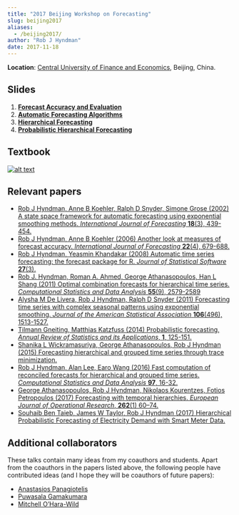 ```yaml
---
title: "2017 Beijing Workshop on Forecasting"
slug: beijing2017
aliases:
  - /beijing2017/
author: "Rob J Hyndman"
date: 2017-11-18
---
```


**Location**: [Central University of Finance and Economics](https://yanfei.site/bjwf/), Beijing, China.

## Slides

1. [**Forecast Accuracy and Evaluation**](/files/1-ForecastEvaluation.pdf)
2. [**Automatic Forecasting Algorithms**](/files/2-AutomaticForecasting.pdf)
3. [**Hierarchical Forecasting**](/files/3-Hierarchical.pdf)
4. [**Probabilistic Hierarchical Forecasting**](/files/4-Hierarchical2.pdf)

## Textbook

<a href="http://OTexts.org/fpp2" target="_new">![alt text](/files/fpp2_cover.jpg)</a>

## Relevant papers

 * [Rob J Hyndman, Anne B Koehler, Ralph D Snyder, Simone Grose (2002) A state space framework for automatic forecasting using exponential smoothing methods. *International Journal of Forecasting* **18**(3), 439-454.](/publications/hksg/)
 * [Rob J Hyndman, Anne B Koehler (2006) Another look at measures of forecast accuracy. *International Journal of Forecasting* **22**(4), 679-688.](/publications/another-look-at-measures-of-forecast-accuracy/)
 * [Rob J Hyndman, Yeasmin Khandakar (2008) Automatic time series forecasting: the forecast package for R. *Journal of Statistical Software* **27**(3).](/publications/automatic-forecasting/)
 * [Rob J. Hyndman, Roman A. Ahmed, George Athanasopoulos, Han L Shang (2011) Optimal combination forecasts for hierarchical time series. *Computational Statistics and Data Analysis* **55**(9), 2579-2589](/publications/mortality-forecast-comparison/)
 * [Alysha M De Livera, Rob J Hyndman, Ralph D Snyder (2011) Forecasting time series with complex seasonal patterns using exponential smoothing. *Journal of the American Statistical Association* **106**(496), 1513-1527.](/publications/complex-seasonality/)
 * [Tilmann Gneiting, Matthias Katzfuss (2014) Probabilistic forecasting, *Annual Review of Statistics and its Applications*, **1**, 125-151.](https://doi.org/10.1146/annurev-statistics-062713-085831)
 * [Shanika L Wickramasuriya, George Athanasopoulos, Rob J Hyndman (2015) Forecasting hierarchical and grouped time series through trace minimization.](/publications/mint/)
 * [Rob J Hyndman, Alan Lee, Earo Wang (2016) Fast computation of reconciled forecasts for hierarchical and grouped time series. *Computational Statistics and Data Analysis* **97**, 16-32.](/publications/hgts/)
 * [George Athanasopoulos, Rob J Hyndman, Nikolaos Kourentzes, Fotios Petropoulos (2017) Forecasting with temporal hierarchies. *European Journal of Operational Research*, **262**(1) 60–74.](/publications/temporal-hierarchies/)
 * [Souhaib Ben Taieb, James W Taylor, Rob J Hyndman (2017) Hierarchical Probabilistic Forecasting of Electricity Demand with Smart Meter Data.](/publications/hpf-electricity/)

## Additional collaborators

These talks contain many ideas from my coauthors and students. Apart from the coauthors in the papers listed above, the following people have contributed ideas (and I hope they will be coauthors of future papers):

 * [Anastasios Panagiotelis](https://research.monash.edu/en/persons/anastasios-panagiotelis)
 * [Puwasala Gamakumara](https://acems.org.au/our-people/puwasala-gamakumara)
 * [Mitchell O'Hara-Wild](http://www.mitchelloharawild.com/)